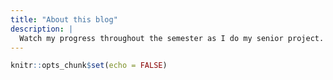 ```yaml
---
title: "About this blog"
description: |
  Watch my progress throughout the semester as I do my senior project.
---
```


```r
knitr::opts_chunk$set(echo = FALSE)
```
